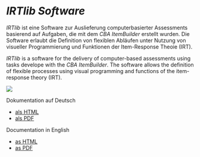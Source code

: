 # *IRTlib Software* 

::: {.grid}

::: {.g-col-6}

*IRTlib* ist eine Software zur Auslieferung computerbasierter Assessments basierend auf Aufgaben, die mit dem *CBA ItemBuilder* erstellt wurden. Die Software erlaubt die Definition von flexiblen Abläufen unter Nutzung von visueller Programmierung und Funktionen der Item-Response Theoie (IRT). 
:::

::: {.g-col-5}
*IRTlib* is a software for the delivery of computer-based assessments using tasks develope with the *CBA ItemBuilder*. The software allows the definition of flexible processes using visual programming and functions of the item-response theory (IRT). 
:::


:::

[![](img/irtlib-cover.png)](de/index.html) 

::: {.grid}

::: {.g-col-6}
Dokumentation auf Deutsch 

* [als HTML](de/index.html) 
* [als PDF](de/IRTlib-Dokumentation.pdf)
:::

::: {.g-col-5}

Documentation in English 

* [as HTML](en/index.html) 
* [as PDF](en/IRTlib-Documentation.pdf)

:::

:::

 
